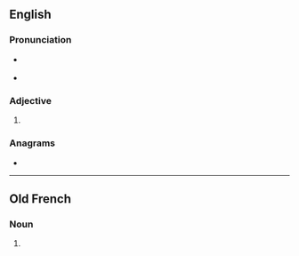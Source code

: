 ==English==

===Pronunciation===
* {{a|RP}} {{IPA|/ˈeɪ.ki.ə/|lang=en}}
* {{a|GenAm}} {{IPA|/ˈeɪ.ki.ɚ/|lang=en}}

===Adjective===
{{head|en|comparative adjective}}

# {{en-comparative of|achy}}

===Anagrams===
* {{anagrams|en|a=acehir|Archie|archei|archie|cahier}}

----

==Old French==

===Noun===
{{head|fro|noun|g=m|plural not attested}}

# {{alternative form of|acier|lang=fro}}
